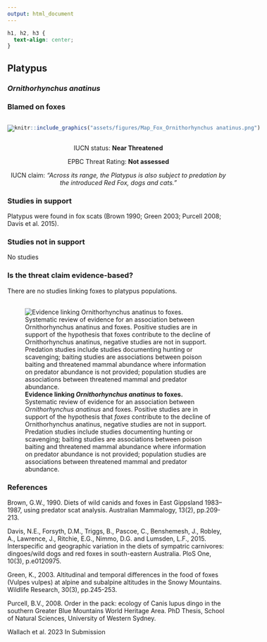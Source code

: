 ```yaml
---
output: html_document
---
```

```css
h1, h2, h3 {
  text-align: center;
}
```

## **Platypus**
### *Ornithorhynchus anatinus*
### Blamed on foxes

:::: {style="display: flex;"}

[![](assets/photos/Ornithorhynchus anatinus.png)](https://www.inaturalist.org/photos/187603213?size=original)

::: {}

:::

::: {}
  ```r
  knitr::include_graphics("assets/figures/Map_Fox_Ornithorhynchus anatinus.png")
  ```
:::

::::
<center>
IUCN status: **Near Threatened**

EPBC Threat Rating: **Not assessed**

IUCN claim: *"Across its range, the Platypus is also subject to predation by the introduced Red Fox, dogs and cats."*

</center>

### Studies in support

Platypus were found in fox scats (Brown 1990; Green 2003; Purcell 2008; Davis et al. 2015).

### Studies not in support

No studies

### Is the threat claim evidence-based?

There are no studies linking foxes to platypus populations.
<br>
<br>

![**Evidence linking *Ornithorhynchus anatinus* to foxes.** Systematic review of evidence for an association between *Ornithorhynchus anatinus* and foxes. Positive studies are in support of the hypothesis that *foxes* contribute to the decline of Ornithorhynchus anatinus, negative studies are not in support. Predation studies include studies documenting hunting or scavenging; baiting studies are associations between poison baiting and threatened mammal abundance where information on predator abundance is not provided; population studies are associations between threatened mammal and predator abundance.](assets/figures/Main_Evidence_Fox_Ornithorhynchus anatinus.png)

### References

Brown, G.W., 1990. Diets of wild canids and foxes in East Gippsland 1983–1987, using predator scat analysis. Australian Mammalogy, 13(2), pp.209-213.

Davis, N.E., Forsyth, D.M., Triggs, B., Pascoe, C., Benshemesh, J., Robley, A., Lawrence, J., Ritchie, E.G., Nimmo, D.G. and Lumsden, L.F., 2015. Interspecific and geographic variation in the diets of sympatric carnivores: dingoes/wild dogs and red foxes in south-eastern Australia. PloS One, 10(3), p.e0120975.

Green, K., 2003. Altitudinal and temporal differences in the food of foxes (Vulpes vulpes) at alpine and subalpine altitudes in the Snowy Mountains. Wildlife Research, 30(3), pp.245-253.

Purcell, B.V., 2008. Order in the pack: ecology of Canis lupus dingo in the southern Greater Blue Mountains World Heritage Area. PhD Thesis, School of Natural Sciences, University of Western Sydney.

Wallach et al. 2023 In Submission

